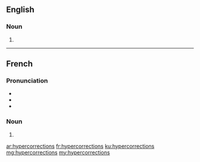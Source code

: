 ==English==

===Noun===
{{head|en|plural}}

# {{plural of|hypercorrection|lang=en}}

----

==French==

===Pronunciation===
* {{IPA|/i.pɛʁ.kɔ.ʁɛk.sjɔ̃/|lang=fr}}
* {{homophones|hypercorrection|lang=fr}}
* {{hyphenation|hy|per|co|rrec|tions|lang=fr}}

===Noun===
{{head|fr|plural}} {{g|f-p}}

# {{plural of|hypercorrection|lang=fr}}

[[ar:hypercorrections]]
[[fr:hypercorrections]]
[[ku:hypercorrections]]
[[mg:hypercorrections]]
[[my:hypercorrections]]